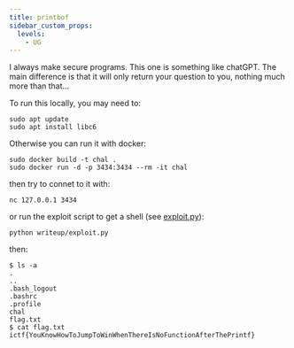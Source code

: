 ---
title: printbof
sidebar_custom_props:
  levels:
    - UG
---


I always make secure programs.
This one is something like chatGPT.
The main difference is that it will only return your question to you, nothing much more than that...

<Spoilers type="writeup">

To run this locally, you may need to:

```shell
sudo apt update
sudo apt install libc6
```

Otherwise you can run it with docker:

```shell
sudo docker build -t chal .
sudo docker run -d -p 3434:3434 --rm -it chal
```

then try to connet to it with:

```shell
nc 127.0.0.1 3434
```

or run the exploit script to get a shell (see [exploit.py](exploit.py)):

```shell
python writeup/exploit.py
```

then:

```shell
$ ls -a
.
..
.bash_logout
.bashrc
.profile
chal
flag.txt
$ cat flag.txt
ictf{YouKnowHowToJumpToWinWhenThereIsNoFunctionAfterThePrintf}
```

</Spoilers>
